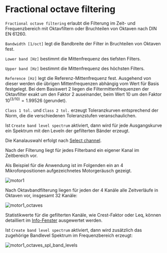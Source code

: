 # Fractional octave filtering

``Fractional octave filtering`` erlaubt die Filterung im Zeit- und Frequenzbereich mit Oktavfiltern oder Bruchteilen von Oktaven nach DIN EN 61260.

``Bandwidth [1/oct]`` legt die Bandbreite der Filter in Bruchteilen von Oktaven fest.

``Lower band [Hz]`` bestimmt die Mittenfrequenz des tiefsten Filters.

``Upper band [Hz]`` bestimmt die Mittenfrequenz des höchsten Filters.

``Reference [Hz]`` legt die Referenz-Mittenfrequenz fest. Ausgehend von dieser werden die übrigen Mittenfrequenzen abhängig vom Wert für Basis festgelegt. Bei dem Basiswert 2 liegen die Filtermittenfrequenzen der Oktavfilter exakt um den Faktor 2 auseinander, beim Wert 10 um den Faktor $10^(3/10)=1.99526$ (gerundet).

``Class 1 tol.`` und ``Class 2 tol.`` erzeugt Toleranzkurven entsprechend der Norm, die die verschiedenen Toleranzstufen veranschaulichen.

Ist ``Create band level spectrum`` aktiviert, dann wird für jede Ausgangskurve ein Spektrum mit den Leveln der gefilterten Bänder erzeugt.

Die Kanalauswahl erfolgt nach [Select channel](/de/help/edit/select-channel).

Nach der Filterung liegt für jedes Filterband ein eigener Kanal im Zeitbereich vor.

Als Beispiel für die Anwendung ist im Folgenden ein an 4 Mikrofonpositionen aufgezeichnetes Motorgeräusch gezeigt.

![motor1](/motor1.png)

Nach Oktavbandfilterung liegen für jeden der 4 Kanäle alle Zeitverläufe in Oktaven vor, insgesamt 32 Kanäle:

![motor1_octaves](/motor1_octaves.png)

Statistikwerte für die gefilterten Kanäle, wie Crest-Faktor oder Leq, können detailliert im [Info-Fenster](/de/help/info/statistics) ausgewertet werden.

Ist ``Create band level spectrum`` aktiviert, dann wird zusätzlich das zugehörige Bandlevel Spektrum im Frequenzbereich erzeugt:

![motor1_octaves_spl_band_levels](/motor1_octaves_spl_band_levels.png)
